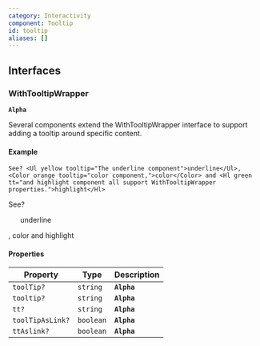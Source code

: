 ```yaml
---
category: Interactivity
component: Tooltip
id: tooltip
aliases: []
---
```


## Interfaces

### WithTooltipWrapper

**`Alpha`**

Several components extend the WithTooltipWrapper interface to support adding a tooltip around specific content.

#### Example

```tsx
See? <Ul yellow tooltip="The underline component">underline</Ul>, <Color orange tooltip="color component,">color</Color> and <Hl green tt="and highlight component all support WithTooltipWrapper properties.">highlight</Hl>
```

See? <Ul yellow tooltip="The underline component">underline</Ul>, <Color orange tooltip="color component,">color</Color> and <Hl green tt="and highlight component all support WithTooltipWrapper properties.">highlight</Hl>

#### Properties

| Property         | Type      | Description |
| ---------------- | --------- | ----------- |
| `toolTip?`       | `string`  | **`Alpha`** |
| `tooltip?`       | `string`  | **`Alpha`** |
| `tt?`            | `string`  | **`Alpha`** |
| `toolTipAsLink?` | `boolean` | **`Alpha`** |
| `ttAslink?`      | `boolean` | **`Alpha`** |

